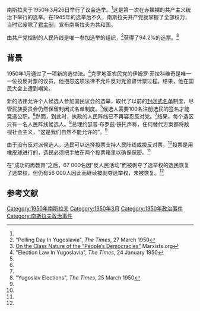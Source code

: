 {{Infobox Election
| election_name= 1950年南斯拉夫议会选举
| country= 南斯拉夫社会主义联邦共和国
| type= 议会
| ongoing= no
| previous_election  = 1945年南斯拉夫议会选举
| previous_year= 1945
| next_election= 1953年南斯拉夫议会选举
| seats_for_election =联邦委员会的所有席位<br>人民理事会的所有席位
| next_year= 1953
| turnout= 
| election_date= {{nowrap|1950年3月26日}}

<!--      People's Front of Yugoslavia   -->
| image1= [[File:Josip_Broz_Tito_1949.jpg|130px]]
| leader1= [[约瑟普·布罗兹·铁托|约瑟普·布罗兹·铁托]]
| party1= [[南斯拉夫共产主义者联盟|南共盟]]
| color1= DD0000
| alliance1= 人民阵线
| seats1= 
| percentage1= 94.2%
| title= [[南斯拉夫总理|总理]]
| posttitle = 当选总理
| before_election= [[约瑟普·布罗兹·铁托|约瑟普·布罗兹·铁托]]
| after_election= [[约瑟普·布罗兹·铁托|约瑟普·布罗兹·铁托]]
| before_party= [[南斯拉夫共产主义者联盟|南共盟]]
| after_party= [[南斯拉夫共产主义者联盟|南共盟]]
}}

南斯拉夫于1950年3月26日举行了议会选举。<ref name=T1/>这是第一次在赤裸裸的共产主义统治下举行的选举。在1945年的选举后不久，南斯拉夫共产党就掌握了全部权力，当时它废除了[[君主制|君主制]]，宣布南斯拉夫为共和国。

由共产党控制的人民阵线是唯一参加选举的组织，<ref name=T3>"Polling Day In Yugoslavia", ''The Times'', 27 March 1950</ref>获得了94.2%的选票。<ref>[http://www.marxists.org/archive/cliff/works/1950/07/3.htm On the Class Nature of the “People’s Democracies”] {{Wayback|url=http://www.marxists.org/archive/cliff/works/1950/07/3.htm |date=20180715194958 }} Marxists.org</ref>

== 背景 ==
1950年1月通过了一项新的选举法。<ref name=T1>"Election Law In Yugoslavia", ''The Times'', 24 January 1950</ref>克罗地亚农民党的伊姆罗·菲拉科维奇是唯一一位投反对票的议员，他抱怨这项法律不允许反对党监督计票过程。结果，他在国民大会上遭到嘲笑。

新的法律允许个人候选人参加国民议会的选举，取代了以前的[[封闭式名单|封闭式名单]]制度，尽管民族委员会仍然保留封闭式名单制度。<ref name=T1/>候选人需要100名注册选民的签名才能竞选公职。<ref name=T1/>然而，到此时，执政的人民阵线已不再容忍反对党。<ref name=T1/>结果，每个选区只有一名人民阵线候选人。<ref name=T2>"Yugoslav Elections", ''The Times'', 25 March 1950</ref>总理约瑟普·布罗兹·铁托声称，任何替代方案都将敌视社会主义，“这是我们自然不能允许的”。<ref name=T2/>

由于没有反对派候选人，选民可以选择投票支持人民阵线或投反对票。<ref name=T2/>投票是用橡皮球进行的，选民必须把手放在两个投票箱里以确保保密。<ref name=T3/>

在“成功的再教育”之后，67 000名因“反人民活动”而被剥夺了选举权的选民恢复了选举权，但仍有56 000人因此而继续被剥夺选举权，未被恢复。<ref name=T1/>

==参考文献==
{{reflist}}

{{南斯拉夫選舉}}
[[Category:1950年南斯拉夫|Category:1950年南斯拉夫]]
[[Category:1950年3月|Category:1950年3月]]
[[Category:1950年政治事件|Category:1950年政治事件]]
[[Category:南斯拉夫政治事件|Category:南斯拉夫政治事件]]